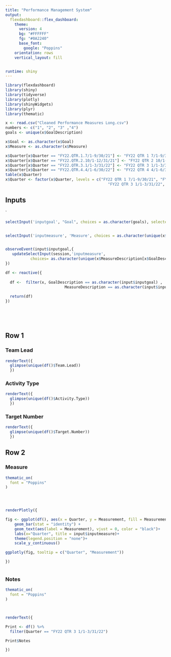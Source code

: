 ---
title: "Performance Management System"
output: 
  flexdashboard::flex_dashboard:
    theme:
      version: 4
      bg: "#FFFFFF"
      fg: "#0A2240"
      base_font:
        google: "Poppins"
    orientation: rows
    vertical_layout: fill


runtime: shiny
---

```{r global, include=FALSE}
library(flexdashboard)
library(shiny)
library(tidyverse)
library(plotly)
library(shinyWidgets)
library(plyr)
library(thematic)

x <- read.csv("Cleaned Performance Measures Long.csv") 
numbers <- c("1", "2", "3" ,"4")
goals <- unique(x$GoalDescription)

x$Goal <- as.character(x$Goal)
x$Measure <- as.character(x$Measure)

x$Quarter[x$Quarter == "FY22.QTR.1.7/1-9/30/21"] <- "FY22 QTR 1 7/1-9/30/21"
x$Quarter[x$Quarter == "FY22.QTR.2.10/1-12/31/21"] <- "FY22 QTR 2 10/1-12/31/21"
x$Quarter[x$Quarter == "FY22.QTR.3.1/1-3/31/22"] <- "FY22 QTR 3 1/1-3/31/22"
x$Quarter[x$Quarter == "FY22.QTR.4.4/1-6/30/22"] <- "FY22 QTR 4 4/1-6/30/22"
table(x$Quarter)
x$Quarter <- factor(x$Quarter, levels = c("FY22 QTR 1 7/1-9/30/21", "FY22 QTR 2 10/1-12/31/21", 
                                             "FY22 QTR 3 1/1-3/31/22", "FY22 QTR 4 4/1-6/30/22"))


```

 

Inputs {.sidebar}
-----------------------------------------------------------------------
`
```{r}



selectInput('inputgoal', "Goal", choices = as.character(goals), selected = as.character(goals[1]))


selectInput('inputmeasure', 'Measure', choices = as.character(unique(x$MeasureDescription)))


observeEvent(input$inputgoal,{
   updateSelectInput(session,'inputmeasure',
           choices= as.character(unique(x$MeasureDescription[x$GoalDescription==input$inputgoal])))
})


```

```{r}

df <- reactive({
  
  df <-  filter(x, GoalDescription == as.character(input$inputgoal) , 
                          MeasureDescription == as.character(input$inputmeasure))
  
  return(df)
})
  


  
```



## Row 1 {data-height=100}
### Team Lead

```{r}

renderText({
  glimpse(unique(df()$Team.Lead))
  })

```

### Activity Type

```{r}

renderText({
  glimpse(unique(df()$Activity.Type))
  })

```

### Target Number

```{r}

renderText({
  glimpse(unique(df()$Target.Number))
  })

```

## Row 2 
### Measure {data-height=900 data-width=800}

```{r}

thematic_on(
  font = "Poppins"
)



  
renderPlotly({

fig <- ggplot(df(), aes(x = Quarter, y = Measurement, fill = Measurement >= Target.Number)) +
    geom_bar(stat = "identity") +
    geom_text(aes(label = Measurement), vjust = 0, color = "black")+
    labs(x="Quarter", title = input$inputmeasure)+
    theme(legend.position = "none")+
    scale_y_continuous()

ggplotly(fig, tooltip = c("Quarter", "Measurement"))

})



```

### Notes {data-height=900 data-width=200}

```{r}

thematic_on(
  font = "Poppins"
)



renderText({

Print <- df() %>%
  filter(Quarter == "FY22 QTR 3 1/1-3/31/22")

Print$Notes

})



```

